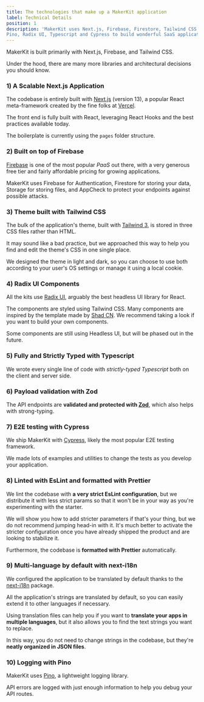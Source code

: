 ```yaml
---
title: The technologies that make up a MakerKit application
label: Technical Details
position: 1
description: 'MakerKit uses Next.js, Firebase, Firestore, Tailwind CSS, Zod,
Pino, Radix UI, Typescript and Cypress to build wonderful SaaS applications'
---
```


MakerKit is built primarily with Next.js, Firebase, and Tailwind CSS.

Under the hood, there are many more libraries and architectural
decisions you should know.

### 1) A Scalable Next.js Application
The codebase is entirely built with [Next.js](https://nextjs.org) (version 13),
a popular React meta-framework created by the fine folks at [Vercel](https://vercel.com).

The front end is fully built with React, leveraging React Hooks
and the best practices available today.

The boilerplate is currently using the `pages` folder structure.

### 2) Built on top of Firebase

[Firebase](https://firebase.com) is one of the most popular *PaaS* out there,
with a very generous free tier and fairly affordable pricing for growing
applications.

MakerKit uses Firebase for Authentication, Firestore for storing your data,
Storage for storing files, and AppCheck to protect your endpoints against
possible attacks.

### 3) Theme built with Tailwind CSS

The bulk of the application's theme, built with [Tailwind 3](https://tailwindcss.com/), is
stored in three CSS files rather than HTML.

It may sound like a bad practice, but we approached this way to help you find and edit
the theme's CSS in one single place.

We designed the theme in light and dark, so you can choose to use both according to your user's OS settings or manage it using a local cookie.

### 4) Radix UI Components

All the kits use [Radix UI](https://radix-ui.com), arguably the best headless UI library for React.

The components are styled using Tailwind CSS. Many components are inspired by the template made by [Shad CN](https://ui.shadcn.com/). We recommend taking a look if you want to build your own components.

Some components are still using Headless UI, but will be phased out in the future.

### 5) Fully and Strictly Typed with Typescript

We wrote every single line of code with *strictly-typed
Typescript* both on the client and server side.

### 6) Payload validation with Zod

The API endpoints are **validated and protected with [Zod](https://github.com/colinhacks/zod)**, which also helps with strong-typing.

### 7) E2E testing with Cypress

We ship MakerKit with [Cypress](https://www.cypress.io/), likely the most
popular E2E testing framework.

We made lots of examples and utilities to change the tests as you develop
your application.

### 8) Linted with EsLint and formatted with Prettier

We lint the codebase with **a very strict EsLint configuration**, but
we distribute it with less strict params so that it won't be in your way
as you're experimenting with the starter.

We will show you how to add stricter parameters if that's your thing, but we do not recommend jumping head-in with it. It's much better to activate the stricter configuration once you have already shipped the product and are looking to stabilize it.

Furthermore, the codebase is **formatted with Prettier** automatically.

### 9) Multi-language by default with next-i18n

We configured the application to be translated by default thanks to the
[next-i18n](http://next-i18next.com) package.

All the application's strings are translated by default, so you can easily
extend it to other languages if necessary.

Using translation files can help you if you want to **translate your apps in multiple
languages**, but it also allows you to find the text strings you
want to replace.

In this way, you do not need to change strings in the codebase, but they're
**neatly organized in JSON files**.

### 10) Logging with Pino

MakerKit uses [Pino](https://github.com/pinojs/pino), a lightweight logging library.

API errors are logged with just enough information to help you debug
your API routes.
